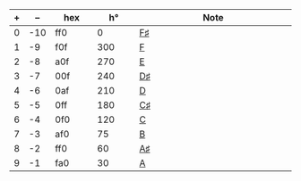 :::{#dectable}
| **+** |  **--** | **[hex]{.tool data-bs-toggle="tooltip" data-bs-title="hexadecimal"}** | **[h°]{.tool data-bs-toggle="tooltip" data-bs-title="HSL or HSV degrees"}** | **Note**  |
| ----- | ------- | -------------- | -------------- | ----------------------------------------------------- |
| 0     | -10     | [ff0]{.color0} | [0]{.color0}   | [F♯](https://en.wikipedia.org/wiki/F♯_(musical_note)) |
| 1     | -9      | [f0f]{.color1} | [300]{.color1} | [F](https://en.wikipedia.org/wiki/F_(musical_note))   |
| 2     | -8      | [a0f]{.color2} | [270]{.color2} | [E](https://en.wikipedia.org/wiki/E_(musical_note))   |
| 3     | -7      | [00f]{.color3} | [240]{.color3} | [D♯](https://en.wikipedia.org/wiki/D♯_(musical_note)) |
| 4     | -6      | [0af]{.color4} | [210]{.color4} | [D](https://en.wikipedia.org/wiki/D_(musical_note))   |
| 5     | -5      | [0ff]{.color5} | [180]{.color5} | [C♯](https://en.wikipedia.org/wiki/C♯_(musical_note)) |
| 6     | -4      | [0f0]{.color6} | [120]{.color6} | [C](https://en.wikipedia.org/wiki/C_(musical_note))   |
| 7     | -3      | [af0]{.color7} | [75]{.color7}  | [B](https://en.wikipedia.org/wiki/B_(musical_note))   |
| 8     | -2      | [ff0]{.color8} | [60]{.color8}  | [A♯](https://en.wikipedia.org/wiki/A♯_(musical_note)) |
| 9     | -1      | [fa0]{.color9} | [30]{.color9}  | [A](https://en.wikipedia.org/wiki/A_(musical_note))   |
:::

